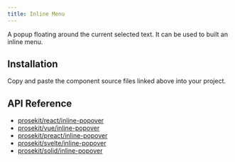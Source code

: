 ```yaml
---
title: Inline Menu
---
```



A popup floating around the current selected text. It can be used to built an inline menu.

<Demo story="inline-menu" />

## Installation

Copy and paste the component source files linked above into your project.

## API Reference

- [prosekit/react/inline-popover](/references/react/inline-popover)
- [prosekit/vue/inline-popover](/references/vue/inline-popover)
- [prosekit/preact/inline-popover](/references/preact/inline-popover)
- [prosekit/svelte/inline-popover](/references/svelte/inline-popover)
- [prosekit/solid/inline-popover](/references/solid/inline-popover)
